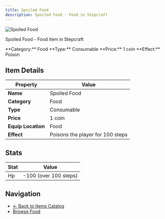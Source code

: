 ```yaml
---
title: Spoiled Food
description: Spoiled Food - Food in Stepcraft
---
```


<div className="flex items-start gap-6 mb-8">
  <div className="flex-shrink-0">
    <img src="/assets/resources/cooking/spoiled_food.png" alt="Spoiled Food" className="w-24 h-24 border rounded-lg" />
  </div>
  <div className="flex-1">
    <div className="space-y-2">
      <p className="text-lg text-muted-foreground">Spoiled Food - Food item in Stepcraft</p>
      <div className="flex flex-wrap gap-4 text-sm">
        <span className="px-2 py-1 bg-blue-100 dark:bg-blue-900 rounded-md">
          **Category:** Food
        </span>
        <span className="px-2 py-1 bg-green-100 dark:bg-green-900 rounded-md">
          **Type:** Consumable
        </span>
        <span className="px-2 py-1 bg-yellow-100 dark:bg-yellow-900 rounded-md">
          **Price:** 1 coin
        </span>
        <span className="px-2 py-1 bg-red-100 dark:bg-red-900 rounded-md">
          **Effect:** Poison
        </span>
      </div>
    </div>
  </div>
</div>

## Item Details

| Property | Value |
|----------|-------|
| **Name** | Spoiled Food |
| **Category** | Food |
| **Type** | Consumable |
| **Price** | 1 coin |
| **Equip Location** | Food |
| **Effect** | Poisons the player for 100 steps |

## Stats

| Stat | Value |
|------|-------|
| Hp | -100 (over 100 steps) |

## Navigation

- [← Back to Items Catalog](/docs/items)
- [Browse Food](/docs/items#food) 